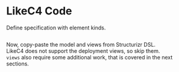 
# LikeC4 Code

Define specification with element kinds.  

```likec4 showLineNumbers file=<rootDir>/likec4/bigbank/_spec.c4 filename="_spec.c4" 
```

Now, copy-paste the model and views from Structurizr DSL.  
LikeC4 does not support the deployment views, so skip them.  
`views` also require some additional work, that is covered in the next sections.  

```likec4 showLineNumbers file=<rootDir>/likec4/bigbank/bigbank.c4 filename="bigbank.c4" showLineNumbers
```

<Cards>
  <Card title="Open in playground" href={`/playground/`} arrow/>
</Cards>
